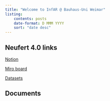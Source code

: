 ```yaml
---
title: "Welcome to InfAR @ Bauhaus-Uni Weimar"
listing:
    contents: posts
    date-format: D MMM YYYY
    sort: "date desc"
---
```


## Neufert 4.0 links

[Notion](https://www.notion.so/Neufert-4-0-c3ca3e2c4b604813939ea8b7298f9ffb)

[Miro board](https://miro.com/app/board/uXjVP0Gr6OE=/?share_link_id=620682942773)

[Datasets](/datasets)

## Documents
